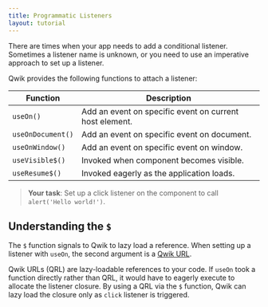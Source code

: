```yaml
---
title: Programmatic Listeners
layout: tutorial
---
```


There are times when your app needs to add a conditional listener. Sometimes a listener name is unknown, or you need to use an imperative approach to set up a listener.

Qwik provides the following functions to attach a listener:

| Function | Description |
|--|--|
| `useOn()` | Add an event on specific event on current host element. |
| `useOnDocument()` | Add an event on specific event on document. |
| `useOnWindow()` | Add an event on specific event on window. |
| `useVisible$()` | Invoked when component becomes visible. |
| `useResume$()` | Invoked eagerly as the application loads. |

> **Your task**: Set up a click listener on the component to call `alert('Hello world!')`.

## Understanding the `$`

The `$` function signals to Qwik to lazy load a reference. When setting up a listener with `useOn`, the second argument is a [Qwik URL](https://qwik.builder.io/docs/advanced/qrl).

Qwik URLs (QRL) are lazy-loadable references to your code. If `useOn` took a function directly rather than QRL, it would have to eagerly execute to allocate the listener closure. By using a QRL via the `$` function, Qwik can lazy load the closure only as `click` listener is triggered.
